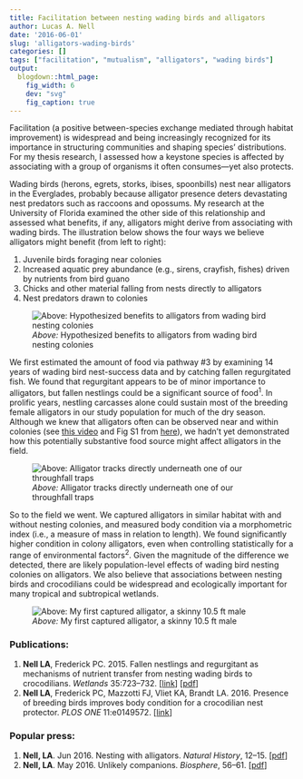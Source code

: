 ```yaml
---
title: Facilitation between nesting wading birds and alligators
author: Lucas A. Nell
date: '2016-06-01'
slug: 'alligators-wading-birds'
categories: []
tags: ["facilitation", "mutualism", "alligators", "wading birds"]
output:
  blogdown::html_page:
    fig_width: 6
    dev: "svg"
    fig_caption: true
---
```




Facilitation (a positive between-species exchange mediated through habitat improvement) 
is widespread and being increasingly recognized for its importance in structuring 
communities and shaping species’ distributions. For my thesis research, I assessed how a
keystone species is affected by associating with a group of organisms it often 
consumes—yet also protects.

Wading birds (herons, egrets, storks, ibises, spoonbills) nest near alligators in the
Everglades, probably because alligator presence deters devastating nest predators such 
as raccoons and opossums. My research at the University of Florida examined the other 
side of this relationship and assessed what benefits, if any, alligators might derive 
from associating with wading birds. The illustration below shows the four ways we 
believe alligators might benefit (from left to right):

1. Juvenile birds foraging near colonies
2. Increased aquatic prey abundance (e.g., sirens, crayfish, fishes) driven by nutrients 
   from bird guano
3. Chicks and other material falling from nests directly to alligators
4. Nest predators drawn to colonies

![*Above:* Hypothesized benefits to alligators from wading bird nesting colonies](/img/illustration.png)



We first estimated the amount of food via pathway #3 by examining 14 years of wading bird
nest-success data and by catching fallen regurgitated fish. We found that regurgitant
appears to be of minor importance to alligators, but fallen
nestlings could be a significant source of food<sup>1</sup>. In prolific years, nestling
carcasses alone could sustain most of the breeding female alligators in our study
population for much of the dry season. Although we knew that alligators often can be
observed near and within colonies (see [this video](https://youtu.be/34cmq9la-Jw) and
Fig S1 from [here](https://goo.gl/Wb3vP7)), we hadn't yet demonstrated how this
potentially substantive food source might affect alligators in the field.

![*Above:* Alligator tracks directly underneath one of our throughfall traps](/img/tracks_under_trap.jpeg)


So to the field we went. We captured alligators in similar habitat with and without
nesting colonies, and measured body condition via a morphometric index (i.e., a measure
of mass in relation to length). We found significantly higher condition in colony
alligators, even when controlling statistically for a range of environmental
factors<sup>2</sup>. Given the magnitude of the difference we detected, there are likely
population-level effects of wading bird nesting colonies on alligators. We also believe
that associations between nesting birds and crocodilians could be widespread and
ecologically important for many tropical and subtropical wetlands.


![*Above:* My first captured alligator, a skinny 10.5 ft male](/img/first_gator.jpg)




### Publications:

1. __Nell LA__, Frederick PC. 2015. Fallen nestlings and regurgitant as mechanisms of
  nutrient transfer from nesting wading birds to crocodilians. *Wetlands* 35:723--732.
  [[link](http://dx.doi.org/10.1007/s13157-015-0664-0)] [[pdf](
  https://goo.gl/3W3QU6)]
2. __Nell LA__, Frederick PC, Mazzotti FJ, Vliet KA, Brandt LA. 2016. Presence of breeding
  birds improves body condition for a crocodilian nest protector. *PLOS ONE* 11:e0149572.
  [[link](http://journals.plos.org/plosone/article?id=10.1371%2Fjournal.pone.0149572)]


### Popular press:

1. __Nell, LA__. Jun 2016. Nesting with alligators. *Natural History*, 12–15.
   [[pdf](/pdfs/Nell_NH.pdf)]
2. __Nell, LA__. May 2016. Unlikely companions. *Biosphere*, 56–61.
   [[pdf](/pdfs/Nell_Biosphere.pdf)]